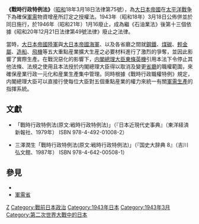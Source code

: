 {{日本法律
|題名 = 戰時行政特例法
|編號 = 昭和18年3月18日法律第75號
|通稱 = 無
|效力 = 廢止
|種類 = {{lj|行政手續法|行政手続法|}}
|成立 = 1943年（昭和18年）3月18日
|公布 = 同上
|施行 = 同上
|內容 = [[內閣總理大臣|內閣總理大臣]]可以直接行使每位大臣對五個重點産業的權力來統一有關軍需生產的指揮系統。
}}
'''《戰時行政特例法》'''（[[昭和|昭和]]18年3月18日法律第75號），為[[大日本帝國|大日本帝國]]在[[太平洋戰争|太平洋戰争]]下為確保[[軍需|軍需]]物資增産所訂定之授權法。1943年（昭和18年）3月18日公佈併並於同日施行，於1946年（昭和21年）1月16廢止，成為繼《石油業法》後第十三個依據《昭和20年12月21日法律第49號法律》廢止之法律。

當時，[[大日本帝國陸軍|大日本帝國陸軍]]與[[大日本帝國海軍|大日本帝國海軍]]、{{lj|企劃院|企画院|}}以及各省廳之間就[[鋼鐵|鋼鐵]]、[[煤碳|煤碳]]、[[輕金屬|輕金屬]]、[[造船|造船]]、[[飛機|飛機]]等五大重點産業擴大生産之必要材料進行了激烈的爭奪，並因此影響了實際生產。在戰況惡化的影響下，[[日本內閣總理大臣|内閣總理大臣]][[東條英機|東條英機]]引用本法下令停止其他法條、法規之使用且本法授於内閣總理大臣得以取消及變更[[中央省廳|省廳]]的職權範圍，來確保産業行政一元化和産業生產集中管理。同時根據《戰時行政職權特例》規定，内閣總理大臣可以直接行使每位大臣對五個重點産業的權力來統一有關[[國防工業|軍需生產]]的指揮系統。

== 文獻 ==
* {{lj|渡部徹|渡部徹|}}「戰時行政特例法(原文:戦時行政特例法)」（『日本近現代史事典』（東洋経済新報社、1979年） ISBN 978-4-492-01008-2）
* 三澤潤生「戰時行政特例法(原文:戦時行政特例法)」（『国史大辞典 8』（吉川弘文館、1987年） ISBN 978-4-642-00508-1）

== 參見 ==
* {{lj|許認可臨時措置法|許認可臨時措置法|}}
* [[軍需省|軍需省]]

{{Reflist|30em}}

{{大日本帝国}}

[[Category:日本法律|Z]]
[[Category:戰前日本政治|Category:戰前日本政治]]
[[Category:1943年日本|Category:1943年日本]]
[[Category:1943年3月|Category:1943年3月]]
[[Category:第二次世界大戰中的日本|Category:第二次世界大戰中的日本]]
